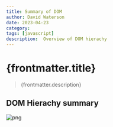 ```yaml
---
title: Summary of DOM
author: David Waterson
date: 2023-04-23
category: 
tags: [javascript]
description:  Overview of DOM hierachy
---
```

# {frontmatter.title}
> {frontmatter.description}
## DOM Hierachy summary

![png](/assets/dom-diag.png)
    
